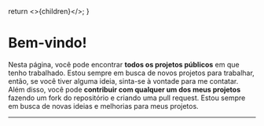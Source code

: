 
  return <>{children}</>;
}

# Bem-vindo!

Nesta página, você pode encontrar **todos os projetos públicos** em que tenho trabalhado. Estou sempre em busca de novos projetos para trabalhar, então, se você tiver alguma ideia, sinta-se à vontade para me contatar. Além disso, você pode **contribuir com qualquer um dos meus projetos** fazendo um fork do repositório e criando uma pull request. Estou sempre em busca de novas ideias e melhorias para meus projetos.

---
